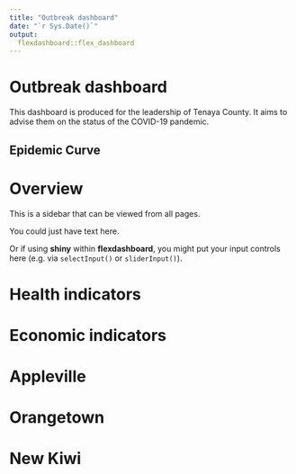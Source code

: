 ```yaml
---
title: "Outbreak dashboard"
date: "`r Sys.Date()`"
output: 
  flexdashboard::flex_dashboard
---
```


# Outbreak dashboard

This dashboard is produced for the leadership of Tenaya County.
It aims to advise them on the status of the COVID-19 pandemic. 

## Epidemic Curve

# Overview {.sidebar}

This is a sidebar that can be viewed from all pages.  

You could just have text here. 

Or if using **shiny** within **flexdashboard**, you might put your input controls here (e.g. via `selectInput()` or `sliderInput()`).  


# Health indicators {data-navmenu="Indicators"} 


# Economic indicators {data-navmenu="Indicators"}  


# Appleville {data-navmenu="Towns"}


# Orangetown {data-navmenu="Towns"}


# New Kiwi {data-navmenu="Towns"}






